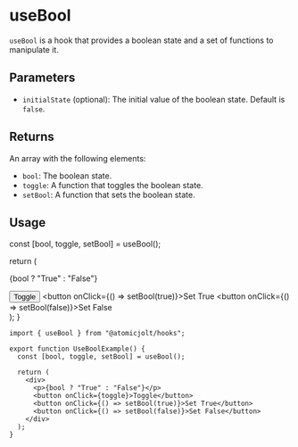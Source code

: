 
# useBool

`useBool` is a hook that provides a boolean state and a set of functions to manipulate it.

## Parameters

- `initialState` (optional): The initial value of the boolean state. Default is `false`.

## Returns

An array with the following elements:

- `bool`: The boolean state.
- `toggle`: A function that toggles the boolean state.
- `setBool`: A function that sets the boolean state.

## Usage

  const [bool, toggle, setBool] = useBool();

  return (
    <div>
      <p>{bool ? "True" : "False"}</p>
      <button onClick={toggle}>Toggle</button>
      <button onClick={() => setBool(true)}>Set True</button>
      <button onClick={() => setBool(false)}>Set False</button>
    </div>
  );
}

```tsx
import { useBool } from "@atomicjolt/hooks";

export function UseBoolExample() {
  const [bool, toggle, setBool] = useBool();

  return (
    <div>
      <p>{bool ? "True" : "False"}</p>
      <button onClick={toggle}>Toggle</button>
      <button onClick={() => setBool(true)}>Set True</button>
      <button onClick={() => setBool(false)}>Set False</button>
    </div>
  );
}
```

<UseBoolExample />
